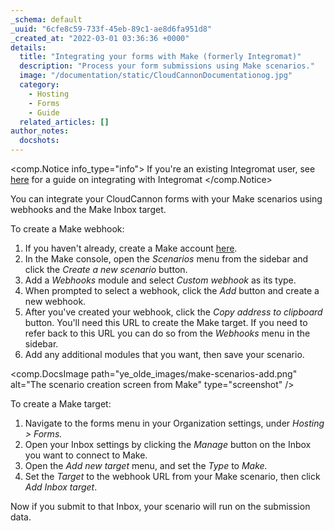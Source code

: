 ```yaml
---
_schema: default
_uuid: "6cfe8c59-733f-45eb-89c1-ae8d6fa951d8"
_created_at: "2022-03-01 03:36:36 +0000"
details:
  title: "Integrating your forms with Make (formerly Integromat)"
  description: "Process your form submissions using Make scenarios."
  image: "/documentation/static/CloudCannonDocumentationog.jpg"
  category:
    - Hosting
    - Forms
    - Guide
  related_articles: []
author_notes:
  docshots:
---
```


<comp.Notice info_type="info">
  If you're an existing Integromat user, see [here](/documentation/articles/integrating-your-forms-with-integromat/) for a guide on integrating with Integromat
</comp.Notice>

You can integrate your CloudCannon forms with your Make scenarios using webhooks and the Make Inbox target.

To create a Make webhook:

1. If you haven't already, create a Make account [here](https://www.make.com/en/register).
2. In the Make console, open the *Scenarios* menu from the sidebar and click the *Create a new scenario* button.
3. Add a *Webhooks* module and select *Custom webhook* as its type.
4. When prompted to select a webhook, click the *Add* button and create a new webhook.
5. After you've created your webhook, click the *Copy address to clipboard* button. You'll need this URL to create the Make target. If you need to refer back to this URL you can do so from the *Webhooks* menu in the sidebar.
6. Add any additional modules that you want, then save your scenario.

<comp.DocsImage path="ye_olde_images/make-scenarios-add.png" alt="The scenario creation screen from Make" type="screenshot" />

To create a Make target:

1. Navigate to the forms menu in your Organization settings, under *Hosting &gt; Forms.*
2. Open your Inbox settings by clicking the *Manage* button on the Inbox you want to connect to Make.
3. Open the *Add new target* menu, and set the *Type* to *Make.*
4. Set the *Target* to the webhook URL from your Make scenario, then click *Add Inbox target*.

Now if you submit to that Inbox, your scenario will run on the submission data.
